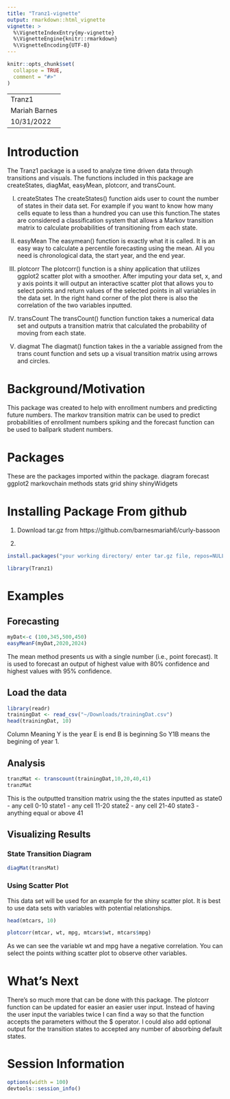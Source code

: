 ```yaml
---
title: "Tranz1-vignette"
output: rmarkdown::html_vignette
vignette: >
  %\VignetteIndexEntry{my-vignette}
  %\VignetteEngine{knitr::rmarkdown}
  %\VignetteEncoding{UTF-8}
---
```


```r
knitr::opts_chunk$set(
  collapse = TRUE,
  comment = "#>"
)
```

---
Tranz1
Mariah Barnes
10/31/2022
---

# Introduction
The Tranz1 package is a used to analyze time driven data through transitions and visuals. The functions included in this package are createStates, diagMat, easyMean, plotcorr, and transCount. 

I.   createStates
The createStates() function aids user to count the number of states in their data set. For example if you want to know how many cells equate to less than a hundred you can use this function.The states are considered a classification system that allows a Markov transition matrix to calculate probabilities of transitioning from each state.  

II.  easyMean
The easymean() function is exactly  what it is called. It is an easy way to calculate a percentile forecasting using the mean. All you need is chronological data, the start year, and the end year.

III. plotcorr
The plotcorr() function is a shiny application that utilizes ggplot2 scatter plot with a smoother. After imputing your data set, x, and y axis points it will output an interactive scatter plot that allows you to select points and return values of the selected points in all variables in the data set. In the right hand corner of the plot there is also the correlation of the two variables inputted.

IV.  transCount
The transCount() function function takes a numerical data set and outputs a transition matrix that calculated the probability of moving from each state.

V.   diagmat
The diagmat() function takes in the a variable assigned from the trans count function and sets up a visual transition matrix using arrows and circles.

# Background/Motivation
This package was created to help with enrollment numbers and predicting future numbers. The markov transition matrix can be used to predict probabilities of enrollment numbers spiking and the forecast function can be used to ballpark student numbers.

# Packages
These are the packages imported within the package.
diagram
forecast
ggplot2
markovchain
methods
stats
grid
shiny
shinyWidgets

# Installing Package From github

1. Download tar.gz from https://github.com/barnesmariah6/curly-bassoon

2.
```r
install.packages("your working directory/ enter tar.gz file, repos=NULL , type = "source")
```


```r
library(Tranz1)
```

# Examples

## Forecasting 
```r
myDat<-c (100,345,500,450)
easyMeanF(myDat,2020,2024)
```
The mean method presents us with a single number (i.e., point forecast). It is used to forecast an output of  highest value with 80% confidence and highest values with 95% confidence. 


##  Load the data

```r
library(readr)
trainingDat <- read_csv("~/Downloads/trainingDat.csv")
head(trainingDat, 10)
```
Column Meaning
Y is the year
E is end
B is beginning
So Y1B means the begining of year 1.


## Analysis
```r
tranzMat <- transcount(trainingDat,10,20,40,41)
tranzMat
```
This is the outputted transition matrix using the the states inputted as
state0 - any cell 0-10
state1 - any cell 11-20
state2 - any cell 21-40
state3 - anything equal or above 41


## Visualizing Results

### State Transition Diagram
```r
diagMat(transMat)
```



### Using Scatter Plot
This data set will be used for an example for the shiny scatter plot. It is best to use data sets with variables with potential relationships.
```r
head(mtcars, 10)
```

```r
plotcorr(mtcar, wt, mpg, mtcars$wt, mtcars$mpg)
```
As we can see the variable wt and mpg have a negative correlation. You can select the points withing scatter plot to observe other variables.





# What's Next
There's so much more that can be done with this package. The plotcorr function can be updated for easier an easier user input. Instead of having the user input the variables twice I can find a way so that the function accepts the parameters without the $ operator. I could also add optional output for the transition states to accepted any number of absorbing default states.



# Session Information

```r
options(width = 100)
devtools::session_info()
```



